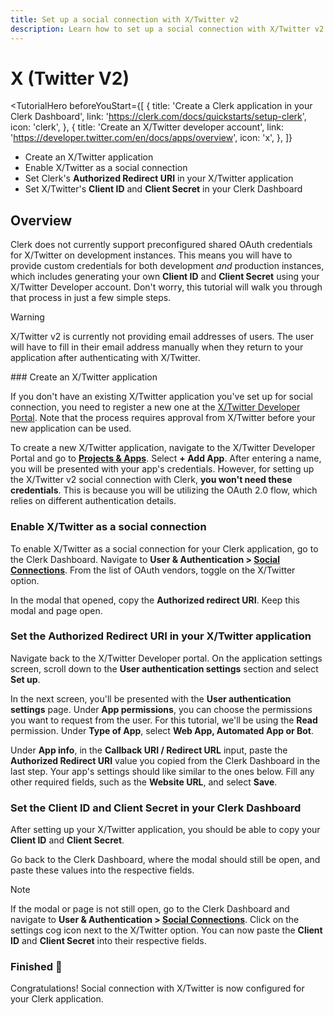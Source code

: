 ```yaml
---
title: Set up a social connection with X/Twitter v2
description: Learn how to set up a social connection with X/Twitter v2 in your Clerk application.
---
```


# X (Twitter V2)

<TutorialHero
  beforeYouStart={[
    {
      title: 'Create a Clerk application in your Clerk Dashboard',
      link: 'https://clerk.com/docs/quickstarts/setup-clerk',
      icon: 'clerk',
    },
    {
      title: 'Create an X/Twitter developer account',
      link: 'https://developer.twitter.com/en/docs/apps/overview',
      icon: 'x',
    },
  ]}
>
  - Create an X/Twitter application
  - Enable X/Twitter as a social connection
  - Set Clerk's **Authorized Redirect URI** in your X/Twitter application
  - Set X/Twitter's **Client ID** and **Client Secret** in your Clerk Dashboard
</TutorialHero>

## Overview

Clerk does not currently support preconfigured shared OAuth credentials for X/Twitter on development instances. This means you will have to provide custom credentials for both development _and_ production instances, which includes generating your own **Client ID** and **Client Secret** using your X/Twitter Developer account. Don't worry, this tutorial will walk you through that process in just a few simple steps.

> [!WARNING]
> X/Twitter v2 is currently not providing email addresses of users. The user will have to fill in their email address manually when they return to your application after authenticating with X/Twitter.

<Steps>
  ### Create an X/Twitter application

  If you don't have an existing X/Twitter application you've set up for social connection, you need to register a new one at the [X/Twitter Developer Portal](https://developer.twitter.com/en/portal/dashboard). Note that the process requires approval from X/Twitter before your new application can be used.

  To create a new X/Twitter application, navigate to the X/Twitter Developer Portal and go to [**Projects & Apps**](https://developer.twitter.com/en/portal/projects-and-apps). Select **+ Add App**. After entering a name, you will be presented with your app's credentials. However, for setting up the X/Twitter v2 social connection with Clerk, **you won't need these credentials**. This is because you will be utilizing the OAuth 2.0 flow, which relies on different authentication details.

  ### Enable X/Twitter as a social connection

  To enable X/Twitter as a social connection for your Clerk application, go to the Clerk Dashboard. Navigate to **User & Authentication > [Social Connections](https://dashboard.clerk.com/last-active?path=user-authentication/social-connections)**. From the list of OAuth vendors, toggle on the X/Twitter option.

  In the modal that opened, copy the **Authorized redirect URI**. Keep this modal and page open.

  <Images
    width={1512}
    height={982}
    src="/docs/images/authentication-providers/x-twitter/redirect-uri.webp"
    alt="The X/Twitter settings modal in the Clerk Dashboard. An arrow marked '1' is pointing to the 'Redirect URI' copy button."
  />

  ### Set the Authorized Redirect URI in your X/Twitter application

  Navigate back to the X/Twitter Developer portal. On the application settings screen, scroll down to the **User authentication settings** section and select **Set up**.

  <Images
    width={1512}
    height={982}
    src="/docs/images/authentication-providers/x-twitter/set-up-user-authentication-settings.webp"
    alt="The X/Twitter set up user authentication settings page. An arrow marked '1' is pointing to the 'Set up' button."
  />

  In the next screen, you'll be presented with the **User authentication settings** page. Under **App permissions**, you can choose the permissions you want to request from the user. For this tutorial, we'll be using the **Read** permission. Under **Type of App**, select **Web App, Automated App or Bot**.

  Under **App info**, in the **Callback URI / Redirect URL** input, paste the **Authorized Redirect URI** value you copied from the Clerk Dashboard in the last step. Your app's settings should like similar to the ones below. Fill any other required fields, such as the **Website URL**, and select **Save**.

  <Images
    width={1512}
    height={982}
    src="/docs/images/authentication-providers/x-twitter/fill-user-authentication-settings.webp"
    alt="The X/Twitter user authentication settings page. An arrow marked '1' is pointing to the 'type of app' input. An arrow marked '2' is pointing to the 'Callback URI / Redirect URL' input. An arrow marked '3' is pointing to required website URL input."
  />

  ### Set the Client ID and Client Secret in your Clerk Dashboard

  After setting up your X/Twitter application, you should be able to copy your **Client ID** and **Client Secret**.

  Go back to the Clerk Dashboard, where the modal should still be open, and paste these values into the respective fields.

  > [!NOTE]
  > If the modal or page is not still open, go to the Clerk Dashboard and navigate to **User & Authentication > [Social Connections](https://dashboard.clerk.com/last-active?path=user-authentication/social-connections)**. Click on the settings cog icon next to the X/Twitter option. You can now paste the **Client ID** and **Client Secret** into their respective fields.

  <Images
    width={1512}
    height={982}
    src="/docs/images/authentication-providers/x-twitter/paste-credentials.webp"
    alt="The X/Twitter settings modal in the Clerk Dashboard. An arrow marked '1' is pointing to the 'Client ID' input. An arrow marked '2' is pointing to the 'Client Secret' input."
  />

  ### Finished 🎉

  Congratulations! Social connection with X/Twitter is now configured for your Clerk application.
</Steps>
